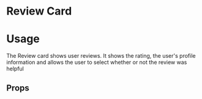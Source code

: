 
<Meta title="Design System|Components" component={ReviewCard} />

# Review Card

# Usage

The Review card shows user reviews. It shows the rating, the user's profile information and allows the user to select whether or not the review was helpful

<Preview>
  <Story name="ReviewCard">
    <ReviewCard
      title="WOW!"
      description="I keep this rather short. This is the one game, when it was released that came very close to its great ancestor in terms of modern RPGs, Baldur's Gate II. The best thing you can do is to buy this great package and enjoy hundreds of hours this gem has to offer. But why does it only almost top BG? Well it lacks the depth of the original in my opinion. The Story has its flaws and the character system is a bit overburdened, it also focuses a bit too much on items. And the characters, while excellent on its own, don't have the same depth to it. Only few games that followed can claim the same thing and of course it is by far still the best Dragon Age of the series because it focus on the core mechanics of the genre and not on the eye candy."
      rating={3}
      reviewLikes={100}
      reviewDislikes={20}
      date="Jan 16th 2009"
      userName="Random Joe"
      userPhoto="http://www.fillmurray.com/200/300"
    />
  </Story>
</Preview>

## Props

<Props of={ReviewCard} />
